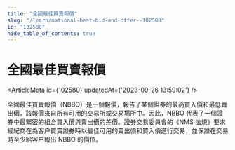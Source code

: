 ```yaml
---
title: "全國最佳買賣報價"
slug: "/learn/national-best-bid-and-offer--102580"
id: "102580"
hide_table_of_contents: true
---
```



# 全國最佳買賣報價

<ArticleMeta id={102580} updatedAt={'2023-09-26 13:59:02'} />
<div className='border-solid border-b border-t-0 my-4 border-[var(--ifm-color-gray-300)]' />

全國最佳買賣報價（NBBO）是一個報價，報告了某個證券的最高買入價和最低賣出價，該報價來自所有可用的交易所或交易場所中。因此，NBBO 代表了一個證券中最緊密的組合買入價與賣出價的差價。證券交易委員會的《NMS 法規》要求經紀商在為客户買賣證券時以最佳可用的賣出價和買入價進行交易，並保證在交易時至少給客户報出 NBBO 的價位。
